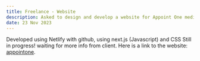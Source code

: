 ---
title: Freelance - Website
description: Asked to design and develop a website for Appoint One mediation services
date: 23 Nov 2023
---
Developed using Netlify with github, using next.js (Javascript) and CSS
Still in progress! waiting for more info from client.
Here is a link to the website: [appointone](https://appointone.ie/).